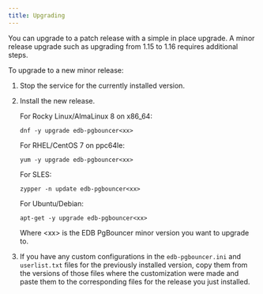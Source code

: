 ```yaml
---
title: Upgrading
---
```


You can upgrade to a patch release with a simple in place upgrade. A minor release upgrade such as upgrading from 1.15 to 1.16 requires additional steps.

To upgrade to a new minor release:

1. Stop the service for the currently installed version.
2. Install the new release.

   For Rocky Linux/AlmaLinux 8 on x86_64:
   ```
   dnf -y upgrade edb-pgbouncer<xx>
   ```

   For RHEL/CentOS 7 on ppc64le:
   ```
   yum -y upgrade edb-pgbouncer<xx>
   ```
   
   For SLES:
   ```
   zypper -n update edb-pgbouncer<xx>
   ```

   For Ubuntu/Debian:
   ``` 
   apt-get -y upgrade edb-pgbouncer<xx>
   ```

   Where &lt;xx> is the EDB PgBouncer minor version you want to upgrade to.

3. If you have any custom configurations in the `edb-pgbouncer.ini` and `userlist.txt` files for the previously installed version, copy them from the versions of those files where the customization were made and paste them to the corresponding files for the release you just installed.

